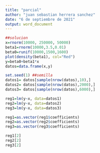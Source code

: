 ```yaml
---
title: "parcial"
author: "juan sebastian herrera sanchez"
date: "6 de septiembre de 2021"
output: word_document
---
```


```r
##solucion
x=rnorm(10000, 250000, 50000) 
beta1=rnorm(10000,3.5,0.01)
beta0=runif(10000,1500,1600)
plot(density(beta1), col="Red")
y=beta0+beta1*x 
datos=data.frame(x,y)

set.seed(1) ##semilla
datos1= datos[sample(nrow(datos),10),]
datos2= datos[sample(nrow(datos),2000),]
datos3= datos[sample(nrow(datos),6000),]

reg1=lm(y~x, data=datos1)
reg2=lm(y~x, data=datos2)
reg3=lm(y~x, data=datos3)

reg1=as.vector(reg1$coefficients)
reg2=as.vector(reg2$coefficients)
reg3=as.vector(reg3$coefficients)

reg1[2]
reg2[2]
reg3[2]

```


